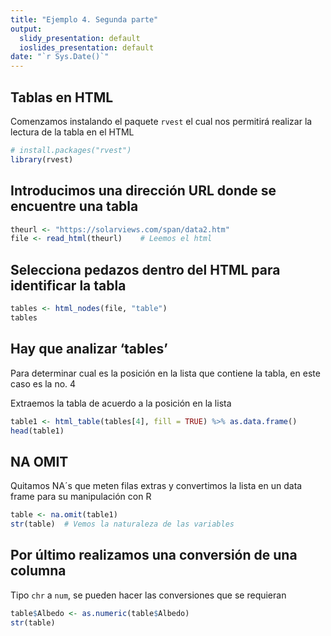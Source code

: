 ```yaml
---
title: "Ejemplo 4. Segunda parte"
output:
  slidy_presentation: default
  ioslides_presentation: default
date: "`r Sys.Date()`"
---
```


## Tablas en HTML

Comenzamos instalando el paquete `rvest` el cual nos permitirá realizar la lectura de la tabla en el HTML

```r
# install.packages("rvest")
library(rvest)
```

## Introducimos una dirección URL donde se encuentre una tabla

```r
theurl <- "https://solarviews.com/span/data2.htm"
file <- read_html(theurl)    # Leemos el html
```

## Selecciona pedazos dentro del HTML para identificar la tabla

```r
tables <- html_nodes(file, "table") 
tables
```

## Hay que analizar 'tables'

Para determinar cual es la posición en la lista que contiene la tabla, en este caso es la no. 4

Extraemos la tabla de acuerdo a la posición en la lista

```r
table1 <- html_table(tables[4], fill = TRUE) %>% as.data.frame()
head(table1)
```

## NA OMIT

Quitamos NA´s que meten filas extras y convertimos la lista en un data frame para su manipulación con R

```r
table <- na.omit(table1)
str(table)  # Vemos la naturaleza de las variables
```

## Por último realizamos una conversión de una columna

Tipo `chr` a `num`, se pueden hacer las conversiones que se requieran

```r
table$Albedo <- as.numeric(table$Albedo)
str(table)
```
